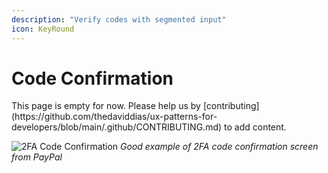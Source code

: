 ```yaml
---
description: "Verify codes with segmented input"
icon: KeyRound
---
```



# Code Confirmation

<Callout type="warning">
  This page is empty for now. Please help us by
  [contributing](https://github.com/thedaviddias/ux-patterns-for-developers/blob/main/.github/CONTRIBUTING.md)
  to add content.
</Callout>

![2FA Code Confirmation](/patterns/code-confirmation/do/paypal.jpg)
_Good example of 2FA code confirmation screen from PayPal_
